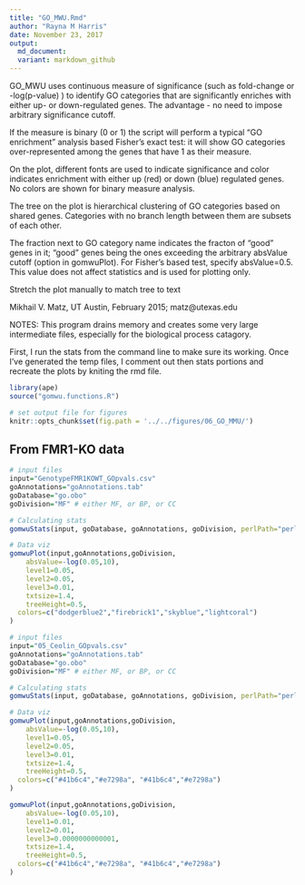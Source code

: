 ```yaml
---
title: "GO_MWU.Rmd"
author: "Rayna M Harris"
date: November 23, 2017
output:
  md_document:
  variant: markdown_github
---
```


GO_MWU uses continuous measure of significance (such as fold-change or -log(p-value) ) to identify GO categories that are significantly enriches with either up- or down-regulated genes. The advantage - no need to impose arbitrary significance cutoff.

If the measure is binary (0 or 1) the script will perform a typical "GO enrichment" analysis based Fisher's exact test: it will show GO categories over-represented among the genes that have 1 as their measure. 

On the plot, different fonts are used to indicate significance and color indicates enrichment with either up (red) or down (blue) regulated genes. No colors are shown for binary measure analysis.

The tree on the plot is hierarchical clustering of GO categories based on shared genes. Categories with no branch length between them are subsets of each other.

The fraction next to GO category name indicates the fracton of "good" genes in it; "good" genes being the ones exceeding the arbitrary absValue cutoff (option in gomwuPlot). For Fisher's based test, specify absValue=0.5. This value does not affect statistics and is used for plotting only.

Stretch the plot manually to match tree to text

Mikhail V. Matz, UT Austin, February 2015; matz@utexas.edu

################################################################


NOTES: This program drains memory and creates some very large intermediate files, especially for the biological process catagory. 

First, I run the stats from the command line to make sure its working. Once I've generated the temp files, I comment out then stats portions and recreate the plots by kniting the rmd file. 

```r
library(ape)
source("gomwu.functions.R")

# set output file for figures 
knitr::opts_chunk$set(fig.path = '../../figures/06_GO_MMU/')
```

## From FMR1-KO data

```r
# input files
input="GenotypeFMR1KOWT_GOpvals.csv" 
goAnnotations="goAnnotations.tab" 
goDatabase="go.obo" 
goDivision="MF" # either MF, or BP, or CC

# Calculating stats
gomwuStats(input, goDatabase, goAnnotations, goDivision, perlPath="perl", largest=0.1, smallest=5,clusterCutHeight=0.25)  

# Data viz
gomwuPlot(input,goAnnotations,goDivision,
	absValue=-log(0.05,10),  
	level1=0.05, 
	level2=0.05, 
	level3=0.01, 
	txtsize=1.4,    
	treeHeight=0.5, 
  colors=c("dodgerblue2","firebrick1","skyblue","lightcoral") 
)
```

```r
# input files
input="05_Ceolin_GOpvals.csv" 
goAnnotations="goAnnotations.tab" 
goDatabase="go.obo" 
goDivision="MF" # either MF, or BP, or CC

# Calculating stats
gomwuStats(input, goDatabase, goAnnotations, goDivision, perlPath="perl", largest=0.1, smallest=5,clusterCutHeight=0.25)  

# Data viz
gomwuPlot(input,goAnnotations,goDivision,
	absValue=-log(0.05,10),  
	level1=0.05, 
	level2=0.05, 
	level3=0.01, 
	txtsize=1.4,    
	treeHeight=0.5, 
  colors=c("#41b6c4","#e7298a", "#41b6c4","#e7298a") 
)

gomwuPlot(input,goAnnotations,goDivision,
	absValue=-log(0.05,10),  
	level1=0.01, 
	level2=0.01, 
	level3=0.0000000000001, 
	txtsize=1.4,    
	treeHeight=0.5, 
  colors=c("#41b6c4","#e7298a", "#41b6c4","#e7298a") 
)

```

